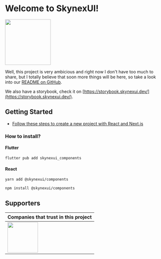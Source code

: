 
<Meta title="Introduction" />

# Welcome to SkynexUI!

[<img width="150px" src="https://www.datocms-assets.com/31049/1618983297-powered-by-vercel.svg" />](https://vercel.com/?utm_source=skynexui&utm_campaign=oss)

Well, this project is very ambicious and right now I don't have too much to share, but I totally believe that soon more things will be here, so take a look into our [README on GitHub](https://github.com/skynexui/components).

We also have a storybook, check it on [https://storybook.skynexui.dev/](https://storybook.skynexui.dev/).

## Getting Started

- [Follow these steps to create a new project with React and Next.js](https://github.com/vercel/next.js/tree/canary/examples/with-skynexui-components)

### How to install?

#### Flutter
```sh
flutter pub add skynexui_components
```

#### React
```sh
yarn add @skynexui/components
```
```sh
npm install @skynexui/components
```

## Supporters

| Companies that trust in this project |
| --- |
| [<img src="https://www.likeaboss.com.br/wp-content/uploads/2016/02/alura-dark.svg" width="100px" />](https://alura.com.br/?utm_source=skynexui&utm_campaign=oss) |
